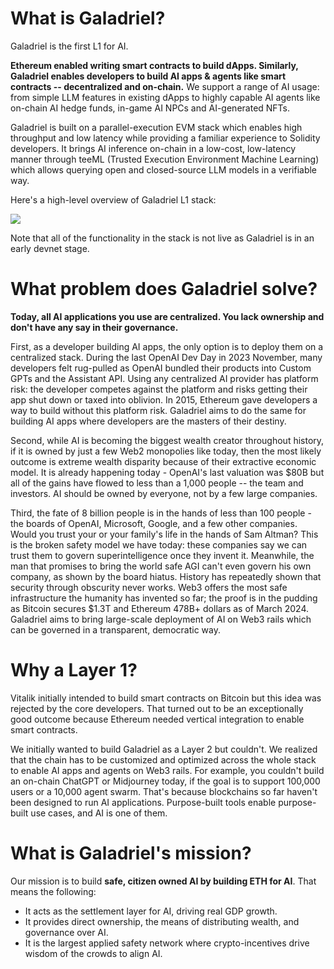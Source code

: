 # What is Galadriel?

Galadriel is the first L1 for AI.

**Ethereum enabled writing smart contracts to build dApps. Similarly, Galadriel enables developers to build AI apps & agents like smart contracts -- decentralized and on-chain.** We support a range of AI usage: from simple LLM features in existing dApps to highly capable AI agents like on-chain AI hedge funds, in-game AI NPCs and AI-generated NFTs.

Galadriel is built on a parallel-execution EVM stack which enables high throughput and low latency while providing a familiar experience to Solidity developers. It brings AI inference on-chain in a low-cost, low-latency manner through teeML (Trusted Execution Environment Machine Learning) which allows querying open and closed-source LLM models in a verifiable way.

Here's a high-level overview of Galadriel L1 stack:

<img src="/images/stack.jpg"/>


Note that all of the functionality in the stack is not live as Galadriel is in an early devnet stage.

# What problem does Galadriel solve?

**Today, all AI applications you use are centralized. You lack ownership and don't have any say in their governance.**

First, as a developer building AI apps, the only option is to deploy them on a centralized stack. During the last OpenAI Dev Day in 2023 November, many developers felt rug-pulled as OpenAI bundled their products into Custom GPTs and the Assistant API. Using any centralized AI provider has platform risk: the developer competes against the platform and risks getting their app shut down or taxed into oblivion. In 2015, Ethereum gave developers a way to build without this platform risk. Galadriel aims to do the same for building AI apps where developers are the masters of their destiny.

Second, while AI is becoming the biggest wealth creator throughout history, if it is owned by just a few Web2 monopolies like today, then the most likely outcome is extreme wealth disparity because of their extractive economic model. It is already happening today - OpenAI's last valuation was $80B but all of the gains have flowed to less than a 1,000 people --  the team and investors. AI should be owned by everyone, not by a few large companies.

Third, the fate of 8 billion people is in the hands of less than 100 people - the boards of OpenAI, Microsoft, Google, and a few other companies. Would you trust your or your family's life in the hands of Sam Altman? This is the broken safety model we have today: these companies say we can trust them to govern superintelligence once they invent it. Meanwhile, the man that promises to bring the world safe AGI can't even govern his own company, as shown by the board hiatus. History has repeatedly shown that security through obscurity never works. Web3 offers the most safe infrastructure the humanity has invented so far; the proof is in the pudding as Bitcoin secures $1.3T and Ethereum 478B+ dollars as of March 2024. Galadriel aims to bring large-scale deployment of AI on Web3 rails which can be governed in a transparent, democratic way.

# Why a Layer 1?

Vitalik initially intended to build smart contracts on Bitcoin but this idea was rejected by the core developers. That turned out to be an exceptionally good outcome because Ethereum needed vertical integration to enable smart contracts. 

We initially wanted to build Galadriel as a Layer 2 but couldn't. We realized that the chain has to be customized and optimized across the whole stack to enable AI apps and agents on Web3 rails. For example, you couldn't build an on-chain ChatGPT or Midjourney today, if the goal is to support 100,000 users or a 10,000 agent swarm. That's because blockchains so far haven't been designed to run AI applications. Purpose-built tools enable purpose-built use cases, and AI is one of them.

# What is Galadriel's mission?

Our mission is to build **safe, citizen owned AI by building ETH for AI**. That means the following:

* It acts as the settlement layer for AI, driving real GDP growth.
* It provides direct ownership, the means of distributing wealth, and governance over AI.
* It is the largest applied safety network where crypto-incentives drive wisdom of the crowds to align AI.